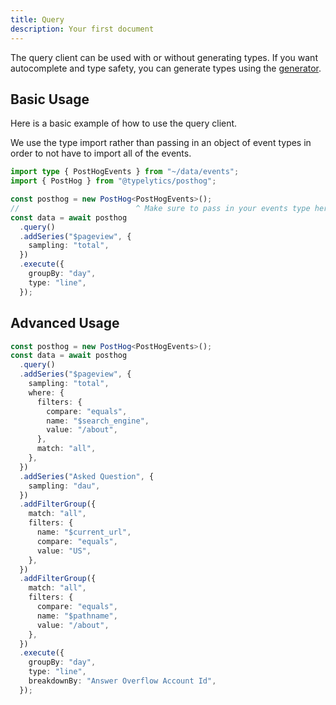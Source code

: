 ```yaml
---
title: Query
description: Your first document
---
```


The query client can be used with or without generating types. If you want autocomplete and type safety, you can generate types using the [generator](./generator).

## Basic Usage

Here is a basic example of how to use the query client.

We use the type import rather than passing in an object of event types in order to not have to import all of the events.

```ts
import type { PostHogEvents } from "~/data/events";
import { PostHog } from "@typelytics/posthog";

const posthog = new PostHog<PostHogEvents>();
//                          ^ Make sure to pass in your events type here
const data = await posthog
  .query()
  .addSeries("$pageview", {
    sampling: "total",
  })
  .execute({
    groupBy: "day",
    type: "line",
  });
```

## Advanced Usage

```ts
const posthog = new PostHog<PostHogEvents>();
const data = await posthog
  .query()
  .addSeries("$pageview", {
    sampling: "total",
    where: {
      filters: {
        compare: "equals",
        name: "$search_engine",
        value: "/about",
      },
      match: "all",
    },
  })
  .addSeries("Asked Question", {
    sampling: "dau",
  })
  .addFilterGroup({
    match: "all",
    filters: {
      name: "$current_url",
      compare: "equals",
      value: "US",
    },
  })
  .addFilterGroup({
    match: "all",
    filters: {
      compare: "equals",
      name: "$pathname",
      value: "/about",
    },
  })
  .execute({
    groupBy: "day",
    type: "line",
    breakdownBy: "Answer Overflow Account Id",
  });
```
